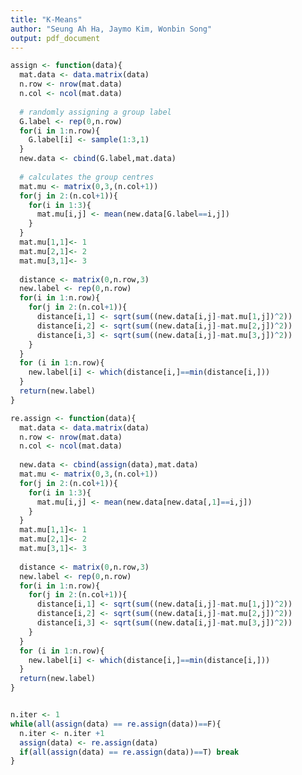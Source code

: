 ```yaml
---
title: "K-Means"
author: "Seung Ah Ha, Jaymo Kim, Wonbin Song"
output: pdf_document
---
```


```r
assign <- function(data){
  mat.data <- data.matrix(data)
  n.row <- nrow(mat.data)
  n.col <- ncol(mat.data)
  
  # randomly assigning a group label
  G.label <- rep(0,n.row)
  for(i in 1:n.row){
    G.label[i] <- sample(1:3,1)
  }
  new.data <- cbind(G.label,mat.data)
  
  # calculates the group centres
  mat.mu <- matrix(0,3,(n.col+1))
  for(j in 2:(n.col+1)){
    for(i in 1:3){
      mat.mu[i,j] <- mean(new.data[G.label==i,j])
    }
  }
  mat.mu[1,1]<- 1
  mat.mu[2,1]<- 2
  mat.mu[3,1]<- 3
  
  distance <- matrix(0,n.row,3)
  new.label <- rep(0,n.row)
  for(i in 1:n.row){
    for(j in 2:(n.col+1)){
      distance[i,1] <- sqrt(sum((new.data[i,j]-mat.mu[1,j])^2))
      distance[i,2] <- sqrt(sum((new.data[i,j]-mat.mu[2,j])^2))
      distance[i,3] <- sqrt(sum((new.data[i,j]-mat.mu[3,j])^2))
    }
  }
  for (i in 1:n.row){
    new.label[i] <- which(distance[i,]==min(distance[i,]))
  }
  return(new.label)
}

re.assign <- function(data){
  mat.data <- data.matrix(data)
  n.row <- nrow(mat.data)
  n.col <- ncol(mat.data)
  
  new.data <- cbind(assign(data),mat.data)
  mat.mu <- matrix(0,3,(n.col+1))
  for(j in 2:(n.col+1)){
    for(i in 1:3){
      mat.mu[i,j] <- mean(new.data[new.data[,1]==i,j])
    }
  }
  mat.mu[1,1]<- 1
  mat.mu[2,1]<- 2
  mat.mu[3,1]<- 3
  
  distance <- matrix(0,n.row,3)
  new.label <- rep(0,n.row)
  for(i in 1:n.row){
    for(j in 2:(n.col+1)){
      distance[i,1] <- sqrt(sum((new.data[i,j]-mat.mu[1,j])^2))
      distance[i,2] <- sqrt(sum((new.data[i,j]-mat.mu[2,j])^2))
      distance[i,3] <- sqrt(sum((new.data[i,j]-mat.mu[3,j])^2))
    }
  }
  for (i in 1:n.row){
    new.label[i] <- which(distance[i,]==min(distance[i,]))
  }
  return(new.label)
}


n.iter <- 1
while(all(assign(data) == re.assign(data))==F){
  n.iter <- n.iter +1
  assign(data) <- re.assign(data)
  if(all(assign(data) == re.assign(data))==T) break
}
```

